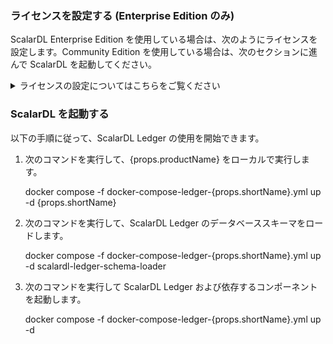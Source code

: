 
<h3>ライセンスを設定する (Enterprise Edition のみ)</h3>

ScalarDL Enterprise Edition を使用している場合は、次のようにライセンスを設定します。Community Edition を使用している場合は、次のセクションに進んで ScalarDL を起動してください。

<details>
<summary>ライセンスの設定についてはこちらをご覧ください</summary>

1. 次のように、<code>docker-compose-ledger-{props.shortName}.yml</code> ファイルで Enterprise Edition の Docker イメージを有効にします。

    - イメージを変更する前 (デフォルト設定):

      ```yaml
      services:
        scalar-ledger:
          image: ghcr.io/scalar-labs/scalardl-ledger:${SCALARDL_VERSION}
          # image: ghcr.io/scalar-labs/scalardl-ledger-byol:${SCALARDL_VERSION}
      ```

    - イメージを変更した後:

      ```yaml
      services:
        scalar-ledger:
          # image: ghcr.io/scalar-labs/scalardl-ledger:${SCALARDL_VERSION}
          image: ghcr.io/scalar-labs/scalardl-ledger-byol:${SCALARDL_VERSION}
      ```

2. ScalarDL Ledger のライセンスキーを設定します。<code>docker-compose-ledger-{props.shortName}.yml</code> ファイルで、`<SET_YOUR_LICENSE_KEY>` をライセンスキーに置き換えます。例:

   ```yaml
   services:
     scalar-ledger:
       environment:
         - SCALAR_DL_LICENSING_LICENSE_KEY={"organization_name":"XXXXXXXX","expiration_date_time":"YYYY-MM-DDTHH:mm:SS+TIMEZONE","product_name":"ScalarDL Ledger","product_version":N,"license_type":"trial","signature":"XXXXXXXX"}
   ```

3. ライセンスを確認するには、<code>docker-compose-ledger-{props.shortName}.yml</code> ファイルを次のように更新します。試用版ライセンスを使用している場合は、この手順をスキップしてください。

    - 証明書ファイルのパスを変更する前に (デフォルト設定):

      ```yaml
      services:
        scalar-ledger:
          volumes:
            - ./fixture/ledger-key.pem:/scalar/ledger-key.pem
            - ./fixture/ledger.properties.tmpl:/scalar/ledger/ledger.properties.tmpl
            - ./fixture/trial-license-cert.pem:/scalar/license-cert.pem
            # If you have a commercial license key, you must use `commercial-license-cert.pem` instead of `trial-license-cert.pem`.
            # - ./fixture/commercial-license-cert.pem:/scalar/license-cert.pem
      ```

    - 証明書ファイルのパスを変更した後:

      ```yaml
      services:
        scalar-ledger:
          volumes:
            - ./fixture/ledger-key.pem:/scalar/ledger-key.pem
            - ./fixture/ledger.properties.tmpl:/scalar/ledger/ledger.properties.tmpl
            # - ./fixture/trial-license-cert.pem:/scalar/license-cert.pem
            # If you have a commercial license key, you must use `commercial-license-cert.pem` instead of `trial-license-cert.pem`.
            - ./fixture/commercial-license-cert.pem:/scalar/license-cert.pem
      ```

</details>

<h3>ScalarDL を起動する</h3>

以下の手順に従って、ScalarDL Ledger の使用を開始できます。

1. 次のコマンドを実行して、{props.productName} をローカルで実行します。

   <CodeBlock language="console">docker compose -f docker-compose-ledger-{props.shortName}.yml up -d {props.shortName}</CodeBlock>

2. 次のコマンドを実行して、ScalarDL Ledger のデータベーススキーマをロードします。

   <CodeBlock language="console">docker compose -f docker-compose-ledger-{props.shortName}.yml up -d scalardl-ledger-schema-loader</CodeBlock>

3. 次のコマンドを実行して ScalarDL Ledger および依存するコンポーネントを起動します。

   <CodeBlock language="console">docker compose -f docker-compose-ledger-{props.shortName}.yml up -d</CodeBlock>
